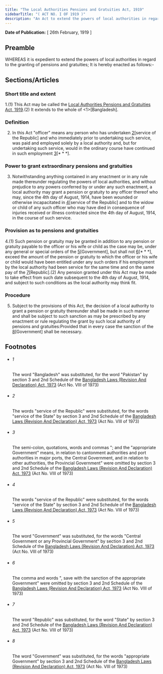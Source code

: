```yaml
---
title: "The Local Authorities Pensions and Gratuities Act, 1919"
sidebarTitle: "( ACT NO. I OF 1919 )"
description: "An Act to extend the powers of local authorities in regard to the granting of pensions and gratuities."
---
```


**Date of Publication:** [ 26th February, 1919 ]

## Preamble

WHEREAS it is expedient to extend the powers of local authorities in regard to the granting of pensions and gratuities; It is hereby enacted as follows:-

## Sections/Articles

### Short title and extent

1.(1) This Act may be called the [Local Authorities Pensions and Gratuities Act, 1919](/act-112.html "Local Authorities Pensions and Gratuities Act, 1919").(2) It extends to the whole of <1>[Bangladesh].

### Definition

2. In this Act "officer" means any person who has undertaken [2](1)[service of the Republic] and who immediately prior to undertaking such service, was paid and employed solely by a local authority and, but for undertaking such service, would in the ordinary course have continued in such employment [3](2)[\* \* \*].

### Power to grant extraordinary pensions and gratuities

3. Notwithstanding anything contained in any enactment or in any rule made thereunder regulating the powers of local authorities, and without prejudice to any powers conferred by or under any such enactment, a local authority may grant a pension or gratuity to any officer thereof who may, since the 4th day of August, 1914, have been wounded or otherwise incapacitated in [4](1)[service of the Republic] and to the widow or child of any such officer who may have died in consequence of injuries received or illness contracted since the 4th day of August, 1914, in the course of such service.

### Provision as to pensions and gratuities

4.(1) Such pension or gratuity may be granted in addition to any pension or gratuity payable to the officer or his wife or child as the case may be, under any general or special orders of the [5](1)[Government], but shall not [6](2)[\* \* \*], exceed the amount of the pension or gratuity to which the officer or his wife or child would have been entitled under any such orders if his employment by the local authority had been service for the same time and on the same pay of the [7](3)[Republic].(2) Any pension granted under this Act may be made to take effect from such date subsequent to the 4th day of August, 1914, and subject to such conditions as the local authority may think fit.

### Procedure

5. Subject to the provisions of this Act, the decision of a local authority to grant a pension or gratuity thereunder shall be made in such manner and shall be subject to such sanction as may be prescribed by any enactment or rule regulating the grant by such local authority of pensions and gratuities:Provided that in every case the sanction of the [8](1)[Government] shall be necessary.

## Footnotes

- ###### 1

  The word "Bangladesh" was substituted, for the word "Pakistan" by section 3 and 2nd Schedule of the [Bangladesh Laws (Revision And Declaration) Act, 1973](/act-430.html "Bangladesh Laws (Revision And Declaration) Act, 1973") (Act No. VIII of 1973)

- ###### 2

  The words "service of the Republic" were substituted, for the words "service of the State" by section 3 and 2nd Schedule of the [Bangladesh Laws (Revision And Declaration) Act, 1973](/act-430.html "Bangladesh Laws (Revision And Declaration) Act, 1973") (Act No. VIII of 1973)

- ###### 3

  The semi-colon, quotations, words and commas "; and the "appropriate Government" means, in relation to cantonment authorities and port authorities in major ports, the Central Government, and in relation to other authorities, the Provincial Government" were omitted by section 3 and 2nd Schedule of the [Bangladesh Laws (Revision And Declaration) Act, 1973](/act-430.html "Bangladesh Laws (Revision And Declaration) Act, 1973") (Act No. VIII of 1973)

- ###### 4

  The words "service of the Republic" were substituted, for the words "service of the State" by section 3 and 2nd Schedule of the [Bangladesh Laws (Revision And Declaration) Act, 1973](/act-430.html "Bangladesh Laws (Revision And Declaration) Act, 1973") (Act No. VIII of 1973)

- ###### 5

  The word "Government" was substituted, for the words "Central Government or any Provincial Government" by section 3 and 2nd Schedule of the [Bangladesh Laws (Revision And Declaration) Act, 1973](/act-430.html "Bangladesh Laws (Revision And Declaration) Act, 1973") (Act No. VIII of 1973)

- ###### 6

  The comma and words ", save with the sanction of the appropriate Government" were omitted by section 3 and 2nd Schedule of the [Bangladesh Laws (Revision And Declaration) Act, 1973](/act-430.html "Bangladesh Laws (Revision And Declaration) Act, 1973") (Act No. VIII of 1973)

- ###### 7

  The word "Republic" was substituted, for the word "State" by section 3 and 2nd Schedule of the [Bangladesh Laws (Revision And Declaration) Act, 1973](/act-430.html "Bangladesh Laws (Revision And Declaration) Act, 1973") (Act No. VIII of 1973)

- ###### 8

  The word "Government" was substituted, for the words "appropriate Government" by section 3 and 2nd Schedule of the [Bangladesh Laws (Revision And Declaration) Act, 1973](/act-430.html "Bangladesh Laws (Revision And Declaration) Act, 1973") (Act No. VIII of 1973)
